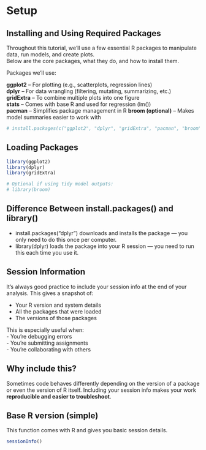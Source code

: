 # Setup {.unnumbered}  

## Installing and Using Required Packages {.unnumbered}  
Throughout this tutorial, we’ll use a few essential R packages to manipulate data, run models, and create plots.   
Below are the core packages, what they do, and how to install them.  

Packages we’ll use:  

**ggplot2** – For plotting (e.g., scatterplots, regression lines)    
**dplyr** – For data wrangling (filtering, mutating, summarizing, etc.)     
**gridExtra** – To combine multiple plots into one figure    
**stats** – Comes with base R and used for regression (lm())    
**pacman** – Simplifies package management in R
**broom (optional)** – Makes model summaries easier to work with    

```r

# install.packages(c("ggplot2", "dplyr", "gridExtra", "pacman", "broom"))

```

## Loading Packages {.unnumbered}  

```r

library(ggplot2)
library(dplyr)
library(gridExtra)

# Optional if using tidy model outputs:
# library(broom)

```

## Difference Between install.packages() and library() {.unnumbered}

- install.packages("dplyr") downloads and installs the package — you only need to do this once per computer.  
- library(dplyr) loads the package into your R session — you need to run this each time you use it.  

## Session Information {.unnumbered}

It's always good practice to include your session info at the end of your analysis. This gives a snapshot of:  

- Your R version and system details  
- All the packages that were loaded  
- The versions of those packages  

This is especially useful when:  
- You're debugging errors  
- You're submitting assignments  
- You're collaborating with others  

## Why include this? {.unnumbered}

Sometimes code behaves differently depending on the version of a package or even the version of R itself. Including your session info makes your work **reproducible and easier to troubleshoot**.

## Base R version (simple) {.unnumbered}

This function comes with R and gives you basic session details.

```r

sessionInfo()

```
